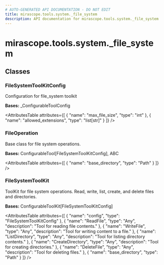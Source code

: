 ```yaml
---
# AUTO-GENERATED API DOCUMENTATION - DO NOT EDIT
title: mirascope.tools.system._file_system
description: API documentation for mirascope.tools.system._file_system
---
```


# mirascope.tools.system._file_system

<ApiType type="Module" />

## Classes

### FileSystemToolKitConfig

<ApiType type="Class" />

Configuration for file_system toolkit

**Bases:** _ConfigurableToolConfig

<AttributesTable
  attributes={[
  {
    "name": "max_file_size",
    "type": "int"
  },
  {
    "name": "allowed_extensions",
    "type": "list[str]"
  }
]}
/>


### FileOperation

<ApiType type="Class" />

Base class for file system operations.

**Bases:** ConfigurableTool[FileSystemToolKitConfig], ABC

<AttributesTable
  attributes={[
  {
    "name": "base_directory",
    "type": "Path"
  }
]}
/>


### FileSystemToolKit

<ApiType type="Class" />

ToolKit for file system operations.
Read, write, list, create, and delete files and directories.

**Bases:** ConfigurableToolKit[FileSystemToolKitConfig]

<AttributesTable
  attributes={[
  {
    "name": "config",
    "type": "FileSystemToolKitConfig"
  },
  {
    "name": "ReadFile",
    "type": "Any",
    "description": "Tool for reading file contents."
  },
  {
    "name": "WriteFile",
    "type": "Any",
    "description": "Tool for writing content to a file."
  },
  {
    "name": "ListDirectory",
    "type": "Any",
    "description": "Tool for listing directory contents."
  },
  {
    "name": "CreateDirectory",
    "type": "Any",
    "description": "Tool for creating directories."
  },
  {
    "name": "DeleteFile",
    "type": "Any",
    "description": "Tool for deleting files."
  },
  {
    "name": "base_directory",
    "type": "Path"
  }
]}
/>



